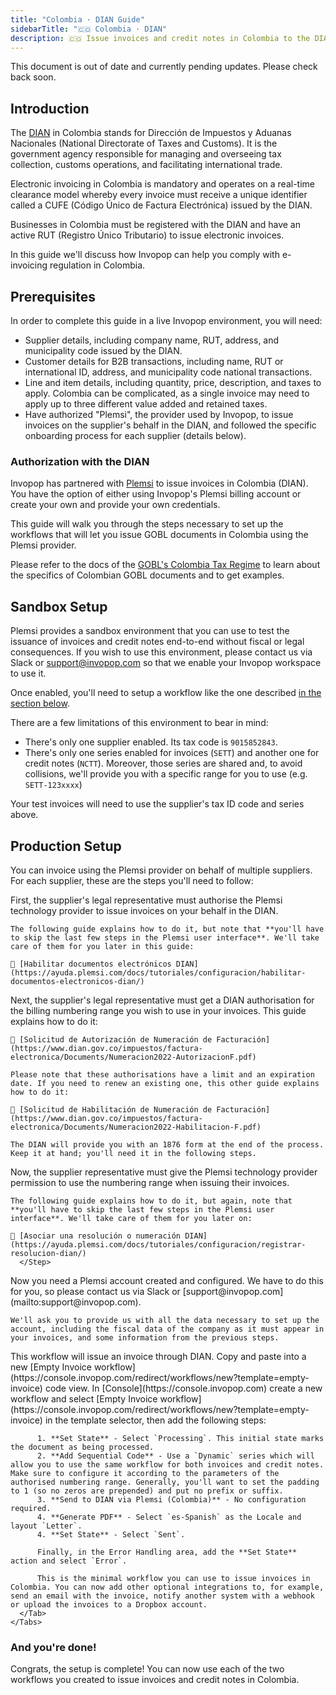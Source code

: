 ```yaml
---
title: "Colombia · DIAN Guide"
sidebarTitle: "🇨🇴 Colombia · DIAN"
description: 🇨🇴 Issue invoices and credit notes in Colombia to the DIAN.
---
```



<Warning>
  This document is out of date and currently pending updates. Please check back
  soon.
</Warning>

## Introduction

The [DIAN](https://www.dian.gov.co/) in Colombia stands for Dirección de Impuestos y Aduanas Nacionales (National Directorate of Taxes and Customs). It is the government agency responsible for managing and overseeing tax collection, customs operations, and facilitating international trade.

Electronic invoicing in Colombia is mandatory and operates on a real-time clearance model whereby every invoice must receive a unique identifier called a CUFE (Código Único de Factura Electrónica) issued by the DIAN.

Businesses in Colombia must be registered with the DIAN and have an active RUT (Registro Único Tributario) to issue electronic invoices.

In this guide we'll discuss how Invopop can help you comply with e-invoicing regulation in Colombia.

## Prerequisites

In order to complete this guide in a live Invopop environment, you will need:

- Supplier details, including company name, RUT, address, and municipality code issued by the DIAN.
- Customer details for B2B transactions, including name, RUT or international ID, address, and municipality code national transactions.
- Line and item details, including quantity, price, description, and taxes to apply. Colombia can be complicated, as a single invoice may need to apply up to three different value added and retained taxes.
- Have authorized "Plemsi", the provider used by Invopop, to issue invoices on the supplier's behalf in the DIAN, and followed the specific onboarding process for each supplier (details below).

### Authorization with the DIAN

Invopop has partnered with [Plemsi](https://plemsi.com) to issue invoices in Colombia (DIAN). You have the option of either using Invopop's Plemsi billing account or create your own and provide your own credentials.

This guide will walk you through the steps necessary to set up the workflows that will let you issue GOBL documents in Colombia using the Plemsi provider.

Please refer to the docs of the [GOBL's Colombia Tax Regime](https://github.com/invopop/gobl/blob/main/regimes/co/README.md) to learn about the specifics of Colombian GOBL documents and to get examples.

## Sandbox Setup

Plemsi provides a sandbox environment that you can use to test the issuance of invoices and credit notes end-to-end without fiscal or legal consequences. If you wish to use this environment, please contact us via Slack or [support@invopop.com](mailto:support@invopop.com) so that we enable your Invopop workspace to use it.

Once enabled, you'll need to setup a workflow like the one described [in the section below](#step-5-create-a-workflow).

There are a few limitations of this environment to bear in mind:

- There's only one supplier enabled. Its tax code is `9015852843`.
- There's only one series enabled for invoices (`SETT`) and another one for credit notes (`NCTT`). Moreover, those series are shared and, to avoid collisions, we'll provide you with a specific range for you to use (e.g. `SETT-123xxxx`)

Your test invoices will need to use the supplier's tax ID code and series above.

## Production Setup

You can invoice using the Plemsi provider on behalf of multiple suppliers. For each supplier, these are the steps you'll need to follow:

<Steps>

  <Step title="Authorise Plemsi to issue invoices on your behalf">
    First, the supplier's legal representative must authorise the Plemsi technology provider to issue invoices on your behalf in the DIAN.

    The following guide explains how to do it, but note that **you'll have to skip the last few steps in the Plemsi user interface**. We'll take care of them for you later in this guide:

    📘 [Habilitar documentos electrónicos DIAN](https://ayuda.plemsi.com/docs/tutoriales/configuracion/habilitar-documentos-electronicos-dian/)
  </Step>
  <Step title="Get a billing numbering range authorisation">
    Next, the supplier's legal representative must get a DIAN authorisation for the billing numbering range you wish to use in your invoices. This guide explains how to do it:

    📘 [Solicitud de Autorización de Numeración de Facturación](https://www.dian.gov.co/impuestos/factura-electronica/Documents/Numeracion2022-AutorizacionF.pdf)

    Please note that these authorisations have a limit and an expiration date. If you need to renew an existing one, this other guide explains how to do it:

    📘 [Solicitud de Habilitación de Numeración de Facturación](https://www.dian.gov.co/impuestos/factura-electronica/Documents/Numeracion2022-Habilitacion-F.pdf)

    The DIAN will provide you with an 1876 form at the end of the process. Keep it at hand; you'll need it in the following steps.
</Step>
  <Step title="Authorise Plemsi to use the numbering range">
    Now, the supplier representative must give the Plemsi technology provider permission to use the numbering range when issuing their invoices.

    The following guide explains how to do it, but again, note that **you'll have to skip the last few steps in the Plemsi user interface**. We'll take care of them for you later on:

    📘 [Asociar una resolución o numeración DIAN](https://ayuda.plemsi.com/docs/tutoriales/configuracion/registrar-resolucion-dian/)
      </Step>
  <Step title="Create and configure your Plemsi account">
    Now you need a Plemsi account created and configured. We have to do this for you, so please contact us via Slack or [support@invopop.com](mailto:support@invopop.com).

    We'll ask you to provide us with all the data necessary to set up the account, including the fiscal data of the company as it must appear in your invoices, and some information from the previous steps.
  </Step>
  <Step title="Create a workflow">
    <Tabs>
      <Tab title="Template">
        <Card iconType="duotone" title="DIAN-Colombia Invoice Workflow" icon="code-branch" href="https://console.invopop.com/redirect/workflows/new?template=co-dian-invoice" cta="Add to my workspace">
        This workflow will issue an invoice through DIAN.
        </Card>
      </Tab>
      <Tab title="Code">
        Copy and paste into a new [Empty Invoice workflow](https://console.invopop.com/redirect/workflows/new?template=empty-invoice) code view.
        <WorkflowExample />
      </Tab>
      <Tab title="Build from scratch">
        In [Console](https://console.invopop.com) create a new workflow and select [Empty Invoice workflow](https://console.invopop.com/redirect/workflows/new?template=empty-invoice) in the template selector, then add the following steps:

          1. **Set State** - Select `Processing`. This initial state marks the document as being processed.
          2. **Add Sequential Code** - Use a `Dynamic` series which will allow you to use the same workflow for both invoices and credit notes. Make sure to configure it according to the parameters of the authorised numbering range. Generally, you'll want to set the padding to 1 (so no zeros are prepended) and put no prefix or suffix.
          3. **Send to DIAN via Plemsi (Colombia)** - No configuration required.
          4. **Generate PDF** - Select `es-Spanish` as the Locale and layout `Letter`.
          4. **Set State** - Select `Sent`.

          Finally, in the Error Handling area, add the **Set State** action and select `Error`.

          This is the minimal workflow you can use to issue invoices in Colombia. You can now add other optional integrations to, for example, send an email with the invoice, notify another system with a webhook or upload the invoices to a Dropbox account.
      </Tab>
    </Tabs>

  </Step>
</Steps>

### And you're done!

Congrats, the setup is complete! You can now use each of the two workflows you created to issue invoices and credit notes in Colombia.
